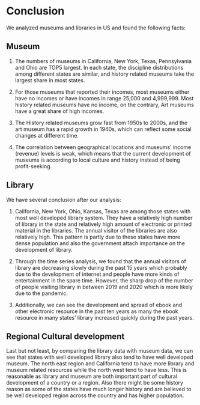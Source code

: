 # Conclusion
We analyzed museums and libraries in US and found the following facts:

## Museum

1. The numbers of museums in California, New York, Texas, Pennsylvania and Ohio are TOP5 largest. In each state, the discipline distributions among different states are similar, and history related museums take the largest share in most states.

2. For those museums that reported their incomes, most museums either have no incomes or have incomes in range 25,000 and 4,999,999. Most history related museums have no income, on the contrary, Art museums have a great share of high incomes.

3. The History related museums grow fast from 1950s to 2000s, and the art museum has a rapid growth in 1940s, which can reflect some social changes at different time.

4. The correlation between geographical locations and museums' income (revenue) levels is weak, which means that the current development of museums is according to local culture and history instead of being profit-seeking.

## Library
We have several conclusion after our analysis:

1. California, New York, Ohio, Kansas, Texas are among those states with most well developed library system. They have a relatively high number of library in the state and relatively high amount of electronic or printed material in the libraries. The annual visitor of the libraries are also relatively high. This pattern is partly due to these states have more dense population and also the government attach importance on the development of library.

2. Through the time series analysis, we found that the annual visitors of library are decreasing slowly during the past 15 years which probably due to the development of internet and people have more kinds of entertainment in the spare time. However, the sharp drop of the number of people visiting library in between 2019 and 2020 which is more likely due to the pandemic.

3. Additionally, we can see the development and spread of ebook and other electronic resource in the past ten years as many the ebook resource in many states' library increased quickly during the past years.

## Regional Cultural development
Last but not least, by comparing the library data with museum data, we can see that states with well developed library also tend to have well developed museum. The north east region and California tend to have more library and museum related resources while the north west tend to have less. This is reasonable as library and museum are both important part of cultural development of a country or a region. Also there might be some history reason as some of the states have much longer history and are believed to be well developed region across the country and has higher population.

